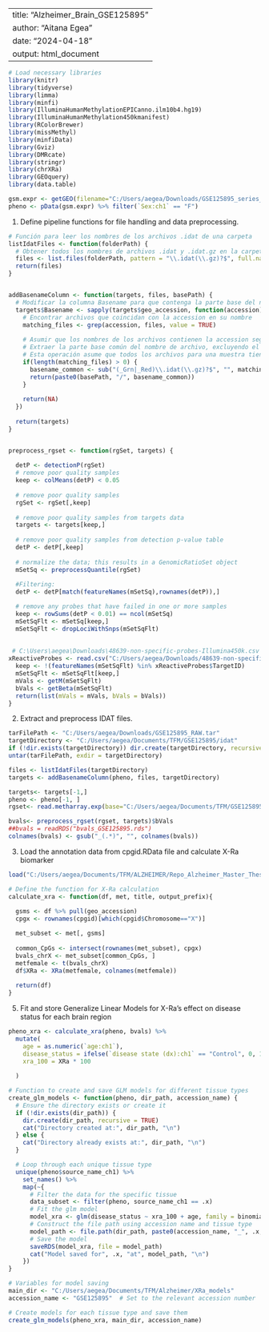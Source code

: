 --
title: "Alzheimer_Brain_GSE125895"
author: "Aitana Egea"
date: "2024-04-18"
output: html_document
---

```r
# Load necessary libraries
library(knitr)
library(tidyverse)
library(limma)
library(minfi)
library(IlluminaHumanMethylationEPICanno.ilm10b4.hg19)
library(IlluminaHumanMethylation450kmanifest)
library(RColorBrewer)
library(missMethyl)
library(minfiData)
library(Gviz)
library(DMRcate)
library(stringr)
library(chrXRa)
library(GEOquery)
library(data.table)

```

```r

gsm.expr <- getGEO(filename="C:/Users/aegea/Downloads/GSE125895_series_matrix.txt.gz", destdir = ".")
pheno <- pData(gsm.expr) %>% filter(`Sex:ch1` == "F")

```



1. Define pipeline functions for file handling and data preprocessing.

```r


# Función para leer los nombres de los archivos .idat de una carpeta
listIdatFiles <- function(folderPath) {
  # Obtener todos los nombres de archivos .idat y .idat.gz en la carpeta
  files <- list.files(folderPath, pattern = "\\.idat(\\.gz)?$", full.names = FALSE)
  return(files)
}


addBasenameColumn <- function(targets, files, basePath) {
  # Modificar la columna Basename para que contenga la parte base del nombre de archivo
  targets$Basename <- sapply(targets$geo_accession, function(accession) {
    # Encontrar archivos que coincidan con la accession en su nombre
    matching_files <- grep(accession, files, value = TRUE)
    
    # Asumir que los nombres de los archivos contienen la accession seguida de _Grn o _Red
    # Extraer la parte base común del nombre de archivo, excluyendo el sufijo y la extensión
    # Esta operación asume que todos los archivos para una muestra tienen el mismo prefijo
    if(length(matching_files) > 0) {
      basename_common <- sub("(_Grn|_Red)\\.idat(\\.gz)?$", "", matching_files[1])
      return(paste0(basePath, "/", basename_common))
    }
    
    return(NA)
  })
  
  return(targets)
}


preprocess_rgset <- function(rgSet, targets) {
  
  detP <- detectionP(rgSet)
  # remove poor quality samples
  keep <- colMeans(detP) < 0.05
  
  # remove poor quality samples
  rgSet <- rgSet[,keep]
  
  # remove poor quality samples from targets data
  targets <- targets[keep,]
  
  # remove poor quality samples from detection p-value table
  detP <- detP[,keep]
  
  # normalize the data; this results in a GenomicRatioSet object
  mSetSq <- preprocessQuantile(rgSet) 
  
  #Filtering: 
  detP <- detP[match(featureNames(mSetSq),rownames(detP)),] 

  # remove any probes that have failed in one or more samples
  keep <- rowSums(detP < 0.01) == ncol(mSetSq)
  mSetSqFlt <- mSetSq[keep,]
  mSetSqFlt <- dropLociWithSnps(mSetSqFlt)
 
  
 # C:\Users\aegea\Downloads\48639-non-specific-probes-Illumina450k.csv
xReactiveProbes <- read.csv("C:/Users/aegea/Downloads/48639-non-specific-probes-Illumina450k.csv")
  keep <- !(featureNames(mSetSqFlt) %in% xReactiveProbes$TargetID)
  mSetSqFlt <- mSetSqFlt[keep,] 
  mVals <- getM(mSetSqFlt)
  bVals <- getBeta(mSetSqFlt)
  return(list(mVals = mVals, bVals = bVals))
}

```


2. Extract and preprocess IDAT files.

```r
tarFilePath <- "C:/Users/aegea/Downloads/GSE125895_RAW.tar"
targetDirectory <- "C:/Users/aegea/Documents/TFM/GSE125895/idat"
if (!dir.exists(targetDirectory)) dir.create(targetDirectory, recursive = TRUE)
untar(tarFilePath, exdir = targetDirectory)

files <- listIdatFiles(targetDirectory)
targets <- addBasenameColumn(pheno, files, targetDirectory)

```



```r
targets<- targets[-1,]
pheno <- pheno[-1, ]
rgset<- read.metharray.exp(base="C:/Users/aegea/Documents/TFM/GSE125895/idat", targets=targets)

```

```r
bvals<- preprocess_rgset(rgset, targets)$bVals
##bvals = readRDS("bvals_GSE125895.rds")
colnames(bvals) <- gsub("_(.*)", "", colnames(bvals)) 
```

3. Load the annotation data from cpgid.RData file and calculate X-Ra biomarker

```r
load("C:/Users/aegea/Documents/TFM/ALZHEIMER/Repo_Alzheimer_Master_Thesis/Supplementary_Files/cpgid.RData")

# Define the function for X-Ra calculation
calculate_xra <- function(df, met, title, output_prefix){
  
  gsms <- df %>% pull(geo_accession)
  cpgx <- rownames(cpgid)[which(cpgid$Chromosome=="X")]

  met_subset <- met[, gsms]
  
  common_CpGs <- intersect(rownames(met_subset), cpgx)
  bvals_chrX <- met_subset[common_CpGs, ]
  metfemale <- t(bvals_chrX)
  df$XRa <- XRa(metfemale, colnames(metfemale))
 
  return(df)
}

```




5. Fit and store Generalize Linear Models for X-Ra's effect 
on disease status for each brain region

```r

pheno_xra <- calculate_xra(pheno, bvals) %>%
  mutate(
    age = as.numeric(`age:ch1`),
    disease_status = ifelse(`disease state (dx):ch1` == "Control", 0, 1),
    xra_100 = XRa * 100
 
  )

# Function to create and save GLM models for different tissue types
create_glm_models <- function(pheno, dir_path, accession_name) {
  # Ensure the directory exists or create it
  if (!dir.exists(dir_path)) {
    dir.create(dir_path, recursive = TRUE)
    cat("Directory created at:", dir_path, "\n")
  } else {
    cat("Directory already exists at:", dir_path, "\n")
  }

  # Loop through each unique tissue type
  unique(pheno$source_name_ch1) %>%
    set_names() %>%
    map(~{
      # Filter the data for the specific tissue
      data_subset <- filter(pheno, source_name_ch1 == .x)
      # Fit the glm model
      model_xra <- glm(disease_status ~ xra_100 + age, family = binomial, data = data_subset)
      # Construct the file path using accession name and tissue type
      model_path <- file.path(dir_path, paste0(accession_name, "_", .x, "_xra_glm.rds"))
      # Save the model
      saveRDS(model_xra, file = model_path)
      cat("Model saved for", .x, "at", model_path, "\n")
    })
}

# Variables for model saving
main_dir <- "C:/Users/aegea/Documents/TFM/Alzheimer/XRa_models"
accession_name <- "GSE125895"  # Set to the relevant accession number

# Create models for each tissue type and save them
create_glm_models(pheno_xra, main_dir, accession_name)

```


